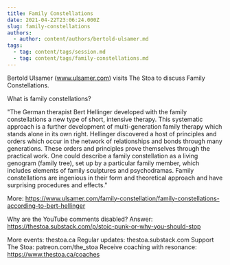 ```yaml
---
title: Family Constellations
date: 2021-04-22T23:06:24.000Z
slug: family-constellations
authors:
  - author: content/authors/bertold-ulsamer.md
tags:
  - tag: content/tags/session.md
  - tag: content/tags/family-constellations.md
---
```


Bertold Ulsamer (www.ulsamer.com) visits The Stoa to discuss Family Constellations.

What is family constellations? 

"The German therapist Bert Hellinger developed with the family constellations a new type of short, intensive therapy. This systematic approach is a further development of multi-generation family therapy which stands alone in its own right. Hellinger discovered a host of principles and orders which occur in the network of relationships and bonds through many generations. These orders and principles prove themselves through the practical work. One could describe a family constellation as a living genogram (family tree), set up by a particular family member, which includes elements of family sculptures and psychodramas. Family constellations are ingenious in their form and theoretical approach and have surprising procedures and effects." 

More: https://www.ulsamer.com/family-constellation/family-constellations-according-to-bert-hellinger

Why are the YouTube comments disabled? Answer: https://thestoa.substack.com/p/stoic-punk-or-why-you-should-stop

More events: thestoa.ca
Regular updates: thestoa.substack.com
Support The Stoa: patreon.com/the_stoa
Receive coaching with resonance: https://www.thestoa.ca/coaches
